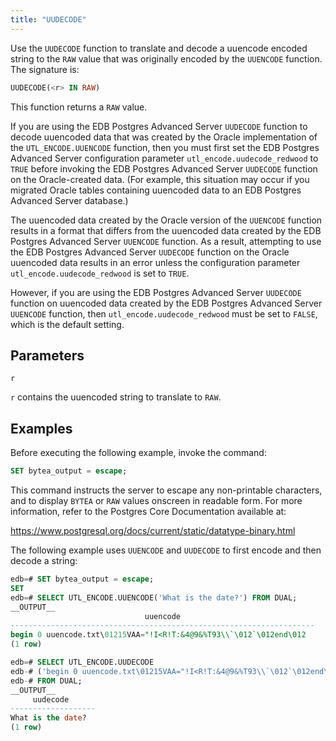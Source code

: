 ```yaml
---
title: "UUDECODE"
---
```


Use the `UUDECODE` function to translate and decode a uuencode encoded string to the `RAW` value that was originally encoded by the `UUENCODE` function. The signature is:

```sql
UUDECODE(<r> IN RAW)
```

This function returns a `RAW` value.

If you are using the EDB Postgres Advanced Server `UUDECODE` function to decode uuencoded data that was created by the Oracle implementation of the `UTL_ENCODE.UUENCODE` function, then you must first set the EDB Postgres Advanced Server configuration parameter `utl_encode.uudecode_redwood` to `TRUE` before invoking the EDB Postgres Advanced Server `UUDECODE` function on the Oracle-created data. (For example, this situation may occur if you migrated Oracle tables containing uuencoded data to an EDB Postgres Advanced Server database.)

The uuencoded data created by the Oracle version of the `UUENCODE` function results in a format that differs from the uuencoded data created by the EDB Postgres Advanced Server `UUENCODE` function. As a result, attempting to use the EDB Postgres Advanced Server `UUDECODE` function on the Oracle uuencoded data results in an error unless the configuration parameter `utl_encode.uudecode_redwood` is set to `TRUE`.

However, if you are using the EDB Postgres Advanced Server `UUDECODE` function on uuencoded data created by the EDB Postgres Advanced Server `UUENCODE` function, then `utl_encode.uudecode_redwood` must be set to `FALSE`, which is the default setting.

## Parameters

`r`

 `r` contains the uuencoded string to translate to `RAW`.

## Examples

Before executing the following example, invoke the command:

```sql
SET bytea_output = escape;
```

This command instructs the server to escape any non-printable characters, and to display `BYTEA` or `RAW` values onscreen in readable form. For more information, refer to the Postgres Core Documentation available at:

<https://www.postgresql.org/docs/current/static/datatype-binary.html>

The following example uses `UUENCODE` and `UUDECODE` to first encode and then decode a string:

```sql
edb=# SET bytea_output = escape;
SET
edb=# SELECT UTL_ENCODE.UUENCODE('What is the date?') FROM DUAL;
__OUTPUT__
                              uuencode
--------------------------------------------------------------------
begin 0 uuencode.txt\01215VAA="!I<R!T:&4@9&%T93\\`\012`\012end\012
(1 row)
```
```sql
edb=# SELECT UTL_ENCODE.UUDECODE
edb-# ('begin 0 uuencode.txt\01215VAA="!I<R!T:&4@9&%T93\\`\012`\012end\012')
edb-# FROM DUAL;
__OUTPUT__
     uudecode
-------------------
What is the date?
(1 row)
```
